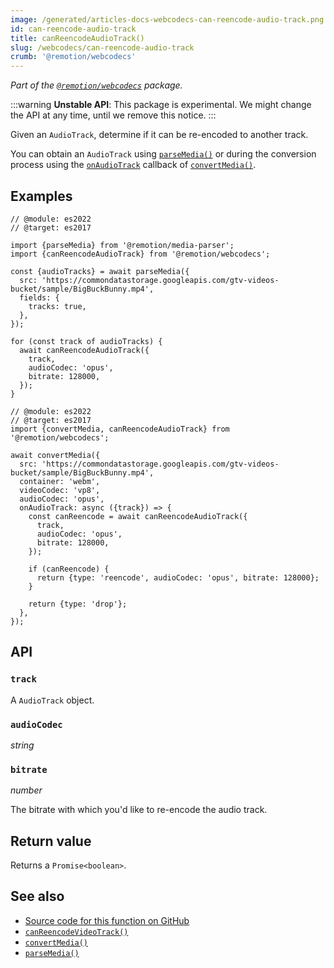 ```yaml
---
image: /generated/articles-docs-webcodecs-can-reencode-audio-track.png
id: can-reencode-audio-track
title: canReencodeAudioTrack()
slug: /webcodecs/can-reencode-audio-track
crumb: '@remotion/webcodecs'
---
```


_Part of the [`@remotion/webcodecs`](/docs/webcodecs) package._

:::warning
**Unstable API**: This package is experimental. We might change the API at any time, until we remove this notice.
:::

Given an `AudioTrack`, determine if it can be re-encoded to another track.

You can obtain an `AudioTrack` using [`parseMedia()`](/docs/media-parser/parse-media) or during the conversion process using the [`onAudioTrack`](/docs/webcodecs/convert-media#onaudiotrack) callback of [`convertMedia()`](/docs/webcodecs/convert-media).

## Examples

```tsx twoslash title="Check if audio tracks can be re-encoded to Opus"
// @module: es2022
// @target: es2017

import {parseMedia} from '@remotion/media-parser';
import {canReencodeAudioTrack} from '@remotion/webcodecs';

const {audioTracks} = await parseMedia({
  src: 'https://commondatastorage.googleapis.com/gtv-videos-bucket/sample/BigBuckBunny.mp4',
  fields: {
    tracks: true,
  },
});

for (const track of audioTracks) {
  await canReencodeAudioTrack({
    track,
    audioCodec: 'opus',
    bitrate: 128000,
  });
}
```

```tsx twoslash title="Convert an audio track to Opus, otherwise drop it"
// @module: es2022
// @target: es2017
import {convertMedia, canReencodeAudioTrack} from '@remotion/webcodecs';

await convertMedia({
  src: 'https://commondatastorage.googleapis.com/gtv-videos-bucket/sample/BigBuckBunny.mp4',
  container: 'webm',
  videoCodec: 'vp8',
  audioCodec: 'opus',
  onAudioTrack: async ({track}) => {
    const canReencode = await canReencodeAudioTrack({
      track,
      audioCodec: 'opus',
      bitrate: 128000,
    });

    if (canReencode) {
      return {type: 'reencode', audioCodec: 'opus', bitrate: 128000};
    }

    return {type: 'drop'};
  },
});
```

## API

### `track`

A `AudioTrack` object.

### `audioCodec`

_string_ <TsType type="ConvertMediaAudioCodec" source="@remotion/webcodecs" />

### `bitrate`

_number_

The bitrate with which you'd like to re-encode the audio track.

## Return value

Returns a `Promise<boolean>`.

## See also

- [Source code for this function on GitHub](https://github.com/remotion-dev/remotion/blob/main/packages/webcodecs/src/can-reencode-audio-track.ts)
- [`canReencodeVideoTrack()`](/docs/webcodecs/can-reencode-video-track)
- [`convertMedia()`](/docs/webcodecs/convert-media)
- [`parseMedia()`](/docs/media-parser/parse-media)
